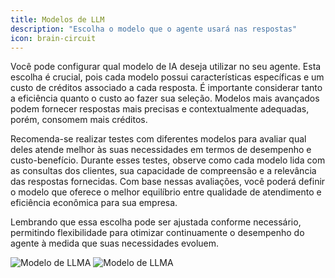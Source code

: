 ```yaml
---
title: Modelos de LLM
description: "Escolha o modelo que o agente usará nas respostas"
icon: brain-circuit
---
```


Você pode configurar qual modelo de IA deseja utilizar no seu agente. Esta escolha é crucial, pois cada modelo possui características específicas e um custo de créditos associado a cada resposta. É importante considerar tanto a eficiência quanto o custo ao fazer sua seleção. Modelos mais avançados podem fornecer respostas mais precisas e contextualmente adequadas, porém, consomem mais créditos.

Recomenda-se realizar testes com diferentes modelos para avaliar qual deles atende melhor às suas necessidades em termos de desempenho e custo-benefício. Durante esses testes, observe como cada modelo lida com as consultas dos clientes, sua capacidade de compreensão e a relevância das respostas fornecidas. Com base nessas avaliações, você poderá definir o modelo que oferece o melhor equilíbrio entre qualidade de atendimento e eficiência econômica para sua empresa.

Lembrando que essa escolha pode ser ajustada conforme necessário, permitindo flexibilidade para otimizar continuamente o desempenho do agente à medida que suas necessidades evoluem.

<img
  className="block dark:hidden rounded-xl border border-gray-300"
  src="/images/agents-form/model-light.png"
  alt="Modelo de LLMA"
/>
<img
  className="hidden dark:block rounded-xl"
  src="/images/agents-form/model-dark.png"
  alt="Modelo de LLMA"
/>
